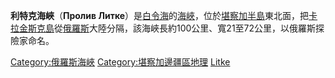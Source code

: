 '''利特克海峽'''（'''Пролив Литке'''）是[[白令海|白令海]]的[[海峽|海峽]]，位於[[堪察加半島|堪察加半島]]東北面，把[[卡拉金斯克島|卡拉金斯克島]]從[[俄羅斯|俄羅斯]]大陸分隔，該海峽長約100公里、寬21至72公里，以俄羅斯探險家命名。

{{俄罗斯海域小作品}}
{{DEFAULTSORT:Литке}}
[[Category:俄羅斯海峽|Category:俄羅斯海峽]]
[[Category:堪察加邊疆區地理|Category:堪察加邊疆區地理]]
[[Category:白令海|Litke]]